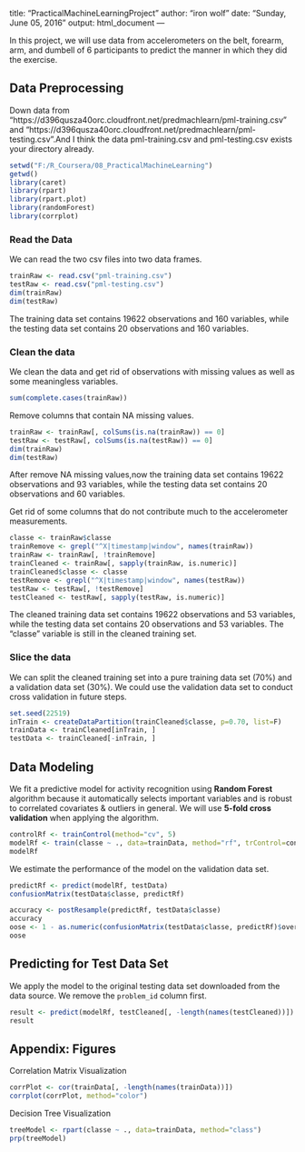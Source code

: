 title: "PracticalMachineLearningProject"
author: "iron wolf"
date: "Sunday, June 05, 2016"
output: html_document
---

In this project, we will use data from accelerometers on the belt, forearm, arm, and dumbell of 6 participants to predict the manner in which they did the exercise.  

## Data Preprocessing  

Down data from "https://d396qusza40orc.cloudfront.net/predmachlearn/pml-training.csv" and "https://d396qusza40orc.cloudfront.net/predmachlearn/pml-testing.csv".And I think the data pml-training.csv and pml-testing.csv exists your directory already.
```{r, cache = T}
setwd("F:/R_Coursera/08_PracticalMachineLearning")
getwd()
library(caret)
library(rpart)
library(rpart.plot)
library(randomForest)
library(corrplot)
```
### Read the Data
We can read the two csv files into two data frames.  
```{r, cache = T}
trainRaw <- read.csv("pml-training.csv")
testRaw <- read.csv("pml-testing.csv")
dim(trainRaw)
dim(testRaw)
```

The training data set contains 19622 observations and 160 variables, while the testing data set contains 20 observations and 160 variables. 

### Clean the data
We clean the data and get rid of observations with missing values as well as some meaningless variables.
```{r, cache = T}
sum(complete.cases(trainRaw))
```
Remove columns that contain NA missing values.
```{r, cache = T}
trainRaw <- trainRaw[, colSums(is.na(trainRaw)) == 0] 
testRaw <- testRaw[, colSums(is.na(testRaw)) == 0] 
dim(trainRaw)
dim(testRaw)
```  
After remove NA missing values,now the training data set contains 19622 observations and 93 variables, while the testing data set contains 20 observations and 60 variables. 

Get rid of some columns that do not contribute much to the accelerometer measurements.
```{r, cache = T}
classe <- trainRaw$classe
trainRemove <- grepl("^X|timestamp|window", names(trainRaw))
trainRaw <- trainRaw[, !trainRemove]
trainCleaned <- trainRaw[, sapply(trainRaw, is.numeric)]
trainCleaned$classe <- classe
testRemove <- grepl("^X|timestamp|window", names(testRaw))
testRaw <- testRaw[, !testRemove]
testCleaned <- testRaw[, sapply(testRaw, is.numeric)]
```
The cleaned training data set contains 19622 observations and 53 variables, while the testing data set contains 20 observations and 53 variables. The "classe" variable is still in the cleaned training set.

### Slice the data
We can split the cleaned training set into a pure training data set (70%) and a validation data set (30%). We could use the validation data set to conduct cross validation in future steps.  
```{r, cache = T}
set.seed(22519) 
inTrain <- createDataPartition(trainCleaned$classe, p=0.70, list=F)
trainData <- trainCleaned[inTrain, ]
testData <- trainCleaned[-inTrain, ]
```

## Data Modeling
We fit a predictive model for activity recognition using **Random Forest** algorithm because it automatically selects important variables and is robust to correlated covariates & outliers in general. We will use **5-fold cross validation** when applying the algorithm.  
```{r, cache = T}
controlRf <- trainControl(method="cv", 5)
modelRf <- train(classe ~ ., data=trainData, method="rf", trControl=controlRf, ntree=250)
modelRf
```
We estimate the performance of the model on the validation data set.  
```{r, cache = T}
predictRf <- predict(modelRf, testData)
confusionMatrix(testData$classe, predictRf)
```

```{r, cache = T}
accuracy <- postResample(predictRf, testData$classe)
accuracy
oose <- 1 - as.numeric(confusionMatrix(testData$classe, predictRf)$overall[1])
oose
```

## Predicting for Test Data Set
We apply the model to the original testing data set downloaded from the data source. We remove the `problem_id` column first.  
```{r, cache = T}
result <- predict(modelRf, testCleaned[, -length(names(testCleaned))])
result
```  

## Appendix: Figures
Correlation Matrix Visualization  
```{r, cache = T}
corrPlot <- cor(trainData[, -length(names(trainData))])
corrplot(corrPlot, method="color")
```
Decision Tree Visualization
```{r, cache = T}
treeModel <- rpart(classe ~ ., data=trainData, method="class")
prp(treeModel) 
```
